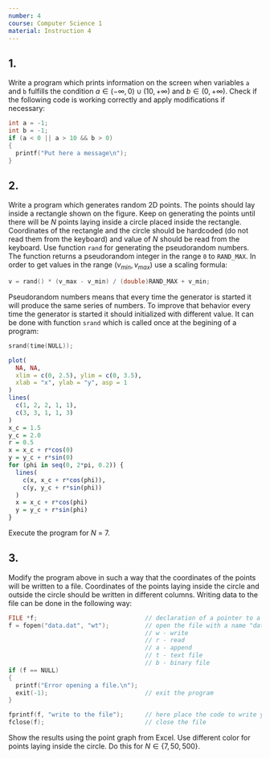 ```yaml
---
number: 4
course: Computer Science 1
material: Instruction 4
---
```


## 1.
Write a program which prints information on the screen when variables `a` and `b` fulfills the condition $a \in (-\infty,0) \cup (10,+\infty)$ and $b \in (0,+\infty)$.
Check if the following code is working correctly and apply modifications if necessary:
```c++
int a = -1;
int b = -1;
if (a < 0 || a > 10 && b > 0)
{
  printf("Put here a message\n");
}
```

## 2.
Write a program which generates random 2D points.
The points should lay inside a rectangle shown on the figure.
Keep on generating the points until there will be $N$ points laying inside a circle placed inside the rectangle.
Coordinates of the rectangle and the circle should be hardcoded (do not read them from the keyboard) and value of $N$ should be read from the keyboard.
Use function `rand` for generating the pseudorandom numbers.
The function returns a pseudorandom integer in the range `0` to `RAND_MAX`.
In order to get values in the range $(v_{min}, v_{max})$ use a scaling formula:
```c++
v = rand() * (v_max - v_min) / (double)RAND_MAX + v_min;
```
Pseudorandom numbers means that every time the generator is started it will produce the same series of numbers.
To improve that behavior every time the generator is started it should initialized with different value.
It can be done with function `srand` which is called once at the begining of a program:
```c++
srand(time(NULL));
```
```r
plot(
  NA, NA,
  xlim = c(0, 2.5), ylim = c(0, 3.5),
  xlab = "x", ylab = "y", asp = 1
)
lines(
  c(1, 2, 2, 1, 1),
  c(3, 3, 1, 1, 3)
)
x_c = 1.5
y_c = 2.0
r = 0.5
x = x_c + r*cos(0)
y = y_c + r*sin(0)
for (phi in seq(0, 2*pi, 0.2)) {
  lines(
    c(x, x_c + r*cos(phi)),
    c(y, y_c + r*sin(phi))
  )
  x = x_c + r*cos(phi)
  y = y_c + r*sin(phi)
}
```

Execute the program for $N$ = 7.

## 3.
Modify the program above in such a way that the coordinates of the points will be written to a file.
Coordinates of the points laying inside the circle and outside the circle should be written in different columns.
Writing data to the file can be done in the following way:
```c++
FILE *f;                              // declaration of a pointer to a file
f = fopen("data.dat", "wt");          // open the file with a name "data.dat"
                                      // w - write
                                      // r - read
                                      // a - append
                                      // t - text file
                                      // b - binary file
if (f == NULL)
{
  printf("Error opening a file.\n");
  exit(-1);                           // exit the program
}

fprintf(f, "write to the file");      // here place the code to write your data
fclose(f);                            // close the file
```
Show the results using the point graph from Excel.
Use different color for points laying inside the circle.
Do this for $N \in \{7,50,500 \}$.

